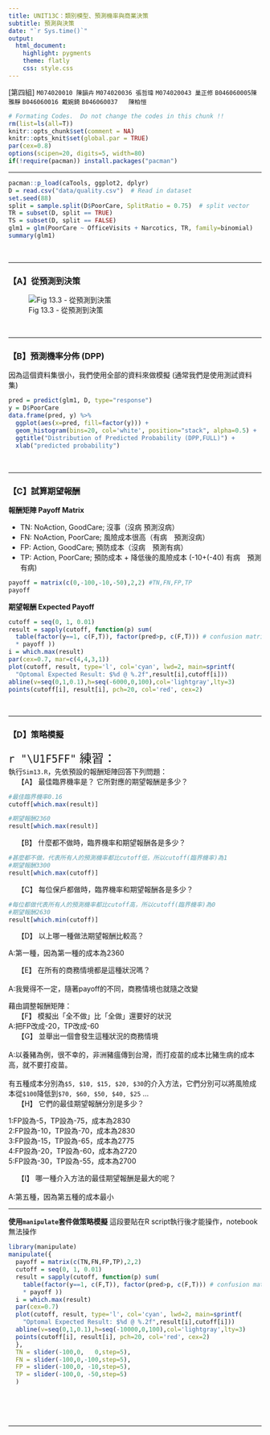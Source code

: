 ```yaml
---
title: UNIT13C：類別模型、預測機率與商業決策 
subtitle: 預測與決策
date: "`r Sys.time()`"
output: 
  html_document:
    highlight: pygments
    theme: flatly
    css: style.css
---
```


[第四組] `M074020010 陳韻卉` `M074020036 張哲瑋` `M074020043 巢正修` `B046060005陳雅靜` `B046060016 戴婉錡` `B046060037	陳柏愷`


```r
# Formating Codes.  Do not change the codes in this chunk !!
rm(list=ls(all=T))
knitr::opts_chunk$set(comment = NA)
knitr::opts_knit$set(global.par = TRUE)
par(cex=0.8)
options(scipen=20, digits=5, width=80)
if(!require(pacman)) install.packages("pacman")
```
<hr>

```r
pacman::p_load(caTools, ggplot2, dplyr)
D = read.csv("data/quality.csv")  # Read in dataset
set.seed(88)
split = sample.split(D$PoorCare, SplitRatio = 0.75)  # split vector
TR = subset(D, split == TRUE)
TS = subset(D, split == FALSE)
glm1 = glm(PoorCare ~ OfficeVisits + Narcotics, TR, family=binomial)
summary(glm1)
```
<br><hr>

### 【A】從預測到決策

![Fig 13.3 - 從預測到決策](Fig13.3.JPG)

<br><hr>

### 【B】預測機率分佈 (DPP)
因為這個資料集很小，我們使用全部的資料來做模擬 (通常我們是使用測試資料集)
```r
pred = predict(glm1, D, type="response") 
y = D$PoorCare
data.frame(pred, y) %>% 
  ggplot(aes(x=pred, fill=factor(y))) + 
  geom_histogram(bins=20, col='white', position="stack", alpha=0.5) +
  ggtitle("Distribution of Predicted Probability (DPP,FULL)") +
  xlab("predicted probability")
```
<br><hr>



### 【C】試算期望報酬

**報酬矩陣 Payoff Matrix**

+ TN: NoAction, GoodCare; 沒事（沒病 預測沒病）
+ FN: NoAction, PoorCare; 風險成本很高（有病　預測沒病）
+ FP: Action, GoodCare;   預防成本（沒病　預測有病）
+ TP: Action, PoorCare;   預防成本 + 降低後的風險成本 (-10+(-40) 有病　預測有病)

```r
payoff = matrix(c(0,-100,-10,-50),2,2) #TN,FN,FP,TP
payoff
```

**期望報酬 Expected Payoff**
```r
cutoff = seq(0, 1, 0.01)
result = sapply(cutoff, function(p) sum(
  table(factor(y==1, c(F,T)), factor(pred>p, c(F,T))) # confusion matrix
  * payoff ))
i = which.max(result)
par(cex=0.7, mar=c(4,4,3,1))
plot(cutoff, result, type='l', col='cyan', lwd=2, main=sprintf(
  "Optomal Expected Result: $%d @ %.2f",result[i],cutoff[i]))
abline(v=seq(0,1,0.1),h=seq(-6000,0,100),col='lightgray',lty=3)
points(cutoff[i], result[i], pch=20, col='red', cex=2)
```
<br><hr>

### 【D】策略模擬
<p class="qiz">
<span style="font-size:24px">`r "\U1F5FF"` 練習： </span><br>
執行`Sim13.R`，先依預設的報酬矩陣回答下列問題：<br>
&emsp; 【A】 最佳臨界機率是？ 它所對應的期望報酬是多少？<br>

```r
#最佳臨界機率0.16
cutoff[which.max(result)]
```

```r
#期望報酬2360
result[which.max(result)]
```


&emsp; 【B】 什麼都不做時，臨界機率和期望報酬各是多少？<br>

```r
#甚麼都不做，代表所有人的預測機率都比cutoff低，所以cutoff(臨界機率)為1
#期望報酬3300
result[which.max(cutoff)]
```

&emsp; 【C】 每位保戶都做時，臨界機率和期望報酬各是多少？<br>

```r
#每位都做代表所有人的預測機率都比cutoff高，所以cutoff(臨界機率)為0
#期望報酬2630
result[which.min(cutoff)]
```

&emsp; 【D】 以上哪一種做法期望報酬比較高？<br>

A:第一種，因為第一種的成本為2360<br>

&emsp; 【E】 在所有的商務情境都是這種狀況嗎？<br><br>
A:我覺得不一定，隨著payoff的不同，商務情境也就隨之改變 <br>

藉由調整報酬矩陣：<br>
&emsp; 【F】 模擬出「全不做」比「全做」還要好的狀況<br>
A:把FP改成-20，TP改成-60<br>
&emsp; 【G】 並舉出一個會發生這種狀況的商務情境<br><br>
A:以養豬為例，很不幸的，非洲豬瘟傳到台灣，而打疫苗的成本比豬生病的成本高，就不要打疫苗。<br><br>
有五種成本分別為`$5, $10, $15, $20, $30`的介入方法，它們分別可以將風險成本從`$100`降低到`$70, $60, $50, $40, $25` ...<br>
&emsp; 【H】 它們的最佳期望報酬分別是多少？<br>

1:FP設為-5，TP設為-75，成本為2830<br>
2:FP設為-10，TP設為-70，成本為2830<br>
3:FP設為-15，TP設為-65，成本為2775<br>
4:FP設為-20，TP設為-60，成本為2720<br>
5:FP設為-30，TP設為-55，成本為2700<br>

&emsp; 【I】 哪一種介入方法的最佳期望報酬是最大的呢？<br><br>
A:第五種，因為第五種的成本最小
</p class="qiz">


---


**使用`manipulate`套件做策略模擬**
這段要貼在R script執行後才能操作，notebook無法操作
```r
library(manipulate)
manipulate({
  payoff = matrix(c(TN,FN,FP,TP),2,2)
  cutoff = seq(0, 1, 0.01)
  result = sapply(cutoff, function(p) sum(
    table(factor(y==1, c(F,T)), factor(pred>p, c(F,T))) # confusion matrix
    * payoff ))
  i = which.max(result)
  par(cex=0.7)
  plot(cutoff, result, type='l', col='cyan', lwd=2, main=sprintf(
    "Optomal Expected Result: $%d @ %.2f",result[i],cutoff[i]))
  abline(v=seq(0,1,0.1),h=seq(-10000,0,100),col='lightgray',lty=3)
  points(cutoff[i], result[i], pch=20, col='red', cex=2)
  },
  TN = slider(-100,0,   0,step=5),
  FN = slider(-100,0,-100,step=5),
  FP = slider(-100,0, -10,step=5),
  TP = slider(-100,0, -50,step=5)
  ) 
```



<br><br><br><hr>
